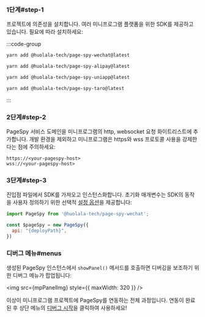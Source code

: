
### 1단계#step-1

프로젝트에 의존성을 설치합니다. 여러 미니프로그램 플랫폼을 위한 SDK를 제공하고 있습니다. 필요에 따라 설치하세요:

:::code-group

```bash wechat
yarn add @huolala-tech/page-spy-wechat@latest
```

```bash alipay
yarn add @huolala-tech/page-spy-alipay@latest
```

```bash uniapp
yarn add @huolala-tech/page-spy-uniapp@latest
```

```bash taro
yarn add @huolala-tech/page-spy-taro@latest
```

:::


### 2단계#step-2

PageSpy 서비스 도메인을 미니프로그램의 http, websocket 요청 화이트리스트에 추가합니다. 개발 환경을 제외하고 미니프로그램은 https와 wss 프로토콜 사용을 강제한다는 점에 주의하세요:

```
https://<your-pagespy-host>
wss://<your-pagespy-host>
```

### 3단계#step-3

진입점 파일에서 SDK를 가져오고 인스턴스화합니다. 초기화 매개변수는 SDK의 동작을 사용자 정의하기 위한 선택적 [설정 옵션]({VITE_SDK_WECHAT_REPO})을 제공합니다:

```js
import PageSpy from '@huolala-tech/page-spy-wechat';

const $pageSpy = new PageSpy({
  api: "{deployPath}",
})
```

### 디버그 메뉴#menus

생성된 PageSpy 인스턴스에서 `showPanel()` 메서드를 호출하면 디버깅을 보조하기 위한 디버그 메뉴가 팝업됩니다:

<img src={mpPanelImg} style={{ maxWidth: 320 }} />

이상이 미니프로그램 프로젝트에 PageSpy를 연동하는 전체 과정입니다. 연동이 완료된 후 상단 메뉴의 <Tooltip title="메뉴는 기본적으로 숨겨져 있으며, 배포 후 표시됩니다" color="purple"><a href="javascript:void(0)">디버그 시작</a></Tooltip>을 클릭하여 사용하세요!
